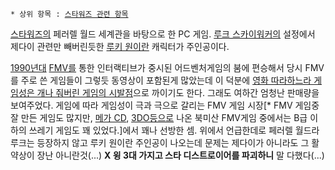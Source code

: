  * 상위 항목 : [[스타워즈 관련 항목]]

[[스타워즈]]의 페러렐 월드 세계관을 바탕으로 한 PC 게임.  [[루크 스카이워커]]의 설정에서 제다이 관련만 빼버린듯한 [[루키 원]]이란 캐릭터가 주인공이다.  

[[1990년대]] [[FMV]]를 통한 인터랙티브가 중시된 어드벤처게임의 붐에 편승해서 당시 FMV를 주로 쓴 게임들이 그렇듯 동영상이 포함된게 많았는데 이 덕분에 [http://deadly-dungeon.blogspot.ca/2012/04/blog-post.html 영화 따라하느라 게임성은 개나 줘버린 게임의 시발점]으로 까이기도 한다.  그래도 여하간 엄청난 판매량을 보여주었다. 게임에 따라 게임성이 극과 극으로 갈리는 FMV 게임 시장[* FMV 게임중 잘 만든 게임도 많지만, [[메가 CD]], [[3DO]]등으로 나온 북미산 FMV게임 중에서는 B급 이하의 쓰레기 게임도 꽤 있었다.]에서 꽤나 선방한 셈. 위에서 언급한데로 페러렐 월드라 루크는 등장하지 않고 루키 원이란 주인공이 나오는데 문제는 제다이가 아니라도 그 활약상이 장난 아니란것(...)  '''X 윙 3대 가지고 스타 디스트로이어를 파괴하니''' 말 다했다(...)
